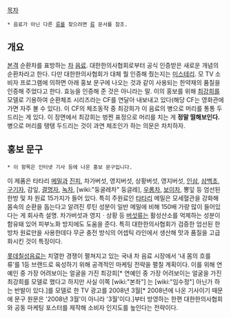 [[목차]]
 * 음료가 아닌 다른 [[류]]를 찾으려면 [[류]] 문서를 참조.

== 개요 ==
[[본격]] 순환차를 표방하는 [[차]] [[음료]].
대한한의사협회로부터 공식 인증받은 새로운 개념의 순환차라고 한다. 다만 대한한의사협회가 대체 뭘 인증해 줬는지는 [[미스테리]]. 모 TV 소비자 프로그램에 의하면 아래 홍보 문구에 나오는 것과 같이 사용되는 한약재의 품질을 인증해 주었다고 한다. 효능을 인증해 준 것은 아니라는 말.
이의 홍보를 위해 [[최강희]]를 모델로 기용하여 순환체조 시리즈라는 CF를 연달아 내보내고 있다(해당 CF는 영화관에 가면 자주 볼 수 있다).
이 CF의 체조동작 중 최강희가 이 음료의 병으로 머리를 통통 두드리는 게 있다.
이 장면에서 최강희는 벙찐 표정으로 머리를 치는 게 '''정말 띨해보인다.''' 병으로 머리를 탱탱 두드리는 것이 과연 체조인가 하는 의문은 차치하자.

== 홍보 문구 ==
 * 이 항목은 인터넷 기사 등에 나온 홍보 문구입니다.

이 제품은 타타리 [[메밀]]과 [[진피]], 차가버섯, 영지버섯, 상황버섯, 영지버섯, [[인삼]], [[삼백초]], [[구기자]], 감잎, [[결명자]], [[녹차]], [wiki:"둥굴레차" 둥글레], [[우롱차]], [[보이차]], 뽕잎 등 엄선된 한방 및 차 원료 15가지가 들어 있다. 특히 주원료인 [[타타리]] 메밀은 모세혈관을 강화해 몸속의 순환을 돕는다고 알려진 루틴 성분이 일반 메밀에 비해 150배 가량 많이 들어있다는 게 회사측 설명. 차가버섯과 영지ㆍ상황 등 [[버섯]]류는 활성산소를 억제하는 성분이 함유돼 있어 피부노화 방지에도 도움을 준다. 특히 대한한의사협회가 검증한 엄선된 한방차 원료만을 사용한데다 무균 충전 방식의 어셉틱 라인에서 생산해 맛과 품질을 고급화시킨 것이 특징이다.

[[롯데]][[칠성]][[음료]]는 치열한 경쟁이 펼쳐지고 있는 국내 차 음료 시장에서 ‘내 몸의 흐를 류’를 1등 브랜드로 육성하기 위해 공격적인 마케팅 전략을 펼칠 계획이다. 이를 위해 연예인 중 가장 어려보이는 얼굴을 가진 최강희[* 연예인 중 가장 어려보이는 얼굴을 가진 최강희를 모델로 했다고 하지만 사실 이쪽 [wiki:"본좌"] 는 [wiki:"임수정"] 아닌가 하는 반발이 있다.]를 모델로 한 TV 광고를 2008년 3월[* 2008년에 나온 기사이기 때문에 문구 원문은 '2008년 3월'이 아니라 '3월'이다.]부터 방영하는 한편 대한한의사협회와 공동 마케팅 포스터를 제작해 소비자 인지도를 높인다는 전략이다.
